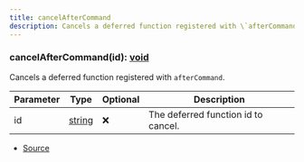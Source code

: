 ```yaml
---
title: cancelAfterCommand
description: Cancels a deferred function registered with \`afterCommand\`.
---
```


### cancelAfterCommand(id): [void](https://developer.mozilla.org/en-US/docs/Web/JavaScript/Reference/Global_Objects/undefined)

Cancels a deferred function registered with `afterCommand`.

| Parameter | Type                                                                                              | Optional | Description                         |
| --------- | ------------------------------------------------------------------------------------------------- | -------- | ----------------------------------- |
| id        | [string](https://developer.mozilla.org/en-US/docs/Web/JavaScript/Reference/Global_Objects/String) | ❌       | The deferred function id to cancel. |

- [Source](https://github.com/underctrl-io/commandkit/blob/f8cc07d11d2ae5ed7f529adff1649936223e27b2/packages/commandkit/src/context/environment.ts#L189)
